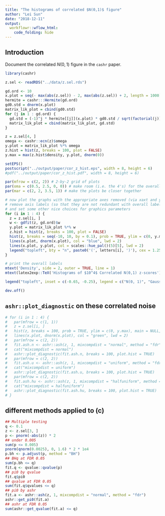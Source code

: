 ```yaml
---
title: "The histograms of correlated $N(0,1)$ figure"
author: "Lei Sun"
date: "2018-12-11"
output:
  workflowr::wflow_html:
    code_folding: hide
---
```


## Introduction

Document the correlated $N(0, 1)$ figure in the `cashr` paper.

```r
library(cashr)
```

```r
z.sel <- readRDS("../data/z.sel.rds")
```

```r
gd.ord <- 10
x.plot = seq(- max(abs(z.sel)) - 2, max(abs(z.sel)) + 2, length = 1000)
hermite = cashr:::Hermite(gd.ord)
gd0.std = dnorm(x.plot)
matrix_lik_plot = cbind(gd0.std)
for (j in 1 : gd.ord) {
  gd.std = (-1)^j * hermite[[j]](x.plot) * gd0.std / sqrt(factorial(j))
  matrix_lik_plot = cbind(matrix_lik_plot, gd.std)
}

z = z.sel[4, ]
omega <- cashr::ecn(z)$omega
y.plot = matrix_lik_plot %*% omega
z.hist = hist(z, breaks = 100, plot = FALSE)
y.max = max(z.hist$density, y.plot, dnorm(0))
```

```r
setEPS()
postscript("../output/paper/cor_z_hist.eps", width = 8, height = 6)
#pdf("../output/paper/cor_z_hist.pdf", width = 8, height = 6)

par(mfrow = c(2, 2)) # 2-by-2 grid of plots
par(oma = c(0.5, 2.5, 0, 0)) # make room (i.e. the 4's) for the overall x and y axis titles
par(mar = c(2, 2, 3.5, 1)) # make the plots be closer together

# now plot the graphs with the appropriate axes removed (via xaxt and yaxt),
# remove axis labels (so that they are not redundant with overall labels,
# and set some other nice choices for graphics parameters
for (i in 1 : 4) {
  z = z.sel[i, ]
  w <- gdfit(z, gd.ord)$w
  y.plot = matrix_lik_plot %*% w
  z.hist = hist(z, breaks = 100, plot = FALSE)
  hist(z, breaks = seq(-10, 10, by = 0.1), prob = TRUE, ylim = c(0, y.max), main = NULL, xlab = "", xlim = range(c(abs(z.sel), -abs(z.sel))))
  lines(x.plot, dnorm(x.plot), col = "blue", lwd = 2)
  lines(x.plot, y.plot, col = scales::hue_pal()(5)[5], lwd = 2)
  legend("topleft", bty = "n", paste0('(', letters[i], ')'), cex = 1.25)
}

# print the overall labels
mtext('Density', side = 2, outer = TRUE, line = 1)
mtext(latex2exp::TeX('Histograms of $10^4$ Correlated N(0,1) z-scores'), line = -2, outer = TRUE)

legend("topleft", inset = c(-0.65, -0.25), legend = c("N(0, 1)", "Gaussian Derivatives"), lty = 1, lwd = 2, xpd = NA, col = c("blue", scales::hue_pal()(5)[5]), ncol = 2)

dev.off()
```

## `ashr::plot_diagnostic` on these correlated noise

```r
# for (i in 1 : 4) {
#   par(mfrow = c(1, 1))
#   z = z.sel[i, ]
#   hist(z, breaks = 100, prob = TRUE, ylim = c(0, y.max), main = NULL, xlab = "", xlim = range(c(abs(z.sel), -abs(z.sel))))
#   lines(x.plot, dnorm(x.plot), col = "green", lwd = 2)
#   par(mfrow = c(2, 2))
#   fit.ash.n <- ashr::ash(z, 1, mixcompdist = "normal", method = "fdr")
#   cat("mixcompdist = normal")
#   ashr::plot_diagnostic(fit.ash.n, breaks = 100, plot.hist = TRUE)
#   par(mfrow = c(2, 2))
#   fit.ash.u <- ashr::ash(z, 1, mixcompdist = "uniform", method = "fdr")
#   cat("mixcompdist = uniform")
#   ashr::plot_diagnostic(fit.ash.u, breaks = 100, plot.hist = TRUE)
#   par(mfrow = c(2, 2))
#   fit.ash.hu <- ashr::ash(z, 1, mixcompdist = "halfuniform", method = "fdr")
#   cat("mixcompdist = halfuniform")
#   ashr::plot_diagnostic(fit.ash.hu, breaks = 100, plot.hist = TRUE)
# }
```

## different methods applied to (c)

```r
## Multiple testing
q <- 0.1
z <- z.sel[3, ]
p <- pnorm(-abs(z)) * 2
## under 0.005
sum(p <= 0.005)
pnorm(qnorm(0.0025), 0, 1.6) * 2 * 1e4
p.bh <- p.adjust(p, method = "BH")
## BHq at FDR 0.05
sum(p.bh <= q)
fit.q <- qvalue::qvalue(p)
## pi0 by qvalue
fit.q$pi0
## qvalue at FDR 0.05
sum(fit.q$qvalues <= q)
## pi0 by ashr
fit.a <- ashr::ash(z, 1, mixcompdist = "normal", method = "fdr")
ashr::get_pi0(fit.a)
## ashr at FDR 0.05
sum(ashr::get_qvalue(fit.a) <= q)
```
